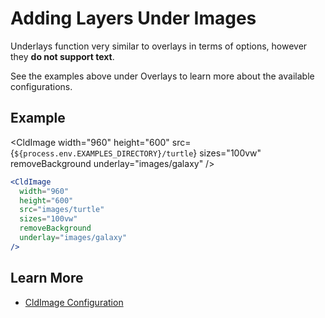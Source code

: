 


<Head>
  <title>Image Underlays - Next Cloudinary</title>
  <meta name="og:title" content="Adding Layers Under Images - Next Cloudinary" />
  <meta name="og:url" content={`https://next-cloudinary.spacejelly.dev/use-cases/image-underlays`} />
</Head>

<OgImage
  title="Image Underlays"
  twitterTitle="Adding Layers Under Images"
/>

# Adding Layers Under Images

Underlays function very similar to overlays in terms of options, however they **do not support text**.

See the examples above under Overlays to learn more about the available configurations.

## Example

<CldImage
  width="960"
  height="600"
  src={`${process.env.EXAMPLES_DIRECTORY}/turtle`}
  sizes="100vw"
  removeBackground
  underlay="images/galaxy"
/>

```jsx
<CldImage
  width="960"
  height="600"
  src="images/turtle"
  sizes="100vw"
  removeBackground
  underlay="images/galaxy"
/>
```

## Learn More
* [CldImage Configuration](/components/cldimage/configuration)
